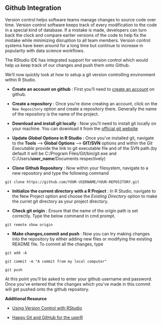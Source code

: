## Github Integration

Version control helps software teams manage changes to source code over time. Version control software keeps track of every modification to the code in a special kind of database. If a mistake is made, developers can turn back the clock and compare earlier versions of the code to help fix the mistake while minimizing disruption to all team members. Version control systems have been around for a long time but continue to increase in popularity with data science workflows.

The RStudio IDE has integrated support for version control which would help us keep track of our changes and push them onto Github.

We'll now quickly look at how to setup a git version controlling environment within R Studio.

- **Create an account on github** : First you'll need to [create an account](https://github.com/join) on github.

- **Create a repository** : Once you're done creating an account, click on the `New Repository` option and create a repository there. Generally the name of the repository is the name of the project.

- **Download and install git locally** : Now you'll need to install git locally on your machine. You can download it from the [official git website](https://git-scm.com/downloads)

- **Update *Global Options* in R Studio** : Once you've installed git, navigate to the **Tools** --> **Global Options** --> **GIT/SVN** options and within the *Git Executable* provide the link to git executable file and of the SVN path.(by default it will be C:/Program Files/Git/bin/git.exe and C:/Users/**user_name**/Documents respectively)

- **Clone Github Repository** : Now within your filesystem, navigate to a new repository and type the following command

`git clone https://github.com/YOUR-USERNAME/YOUR-REPOSITORY.git`

- **Initialize the current directory with a R Project** : In R Studio, navigate to the New Project option and choose the *Existing Directory* option to make the curret git directory as your project directory.

- **Check git origin** : Ensure that the name of the origin path is set correctly. Type the below command in cmd prompt.

`git remote show origin`

- **Make changes,commit and push** : Now you can try making changes into the repository by either adding new files or modifying the existing README file. To commit all the changes, type

`git add -A`


`git commit -m "A commit from my local computer"`


`git push`

At this point you'll be asked to enter your github username and password. Once you've entered that the changes which you've made in this commit will get pushed onto the github repository.



**Additional Resource**


- [Using Version Control with RStudio](https://support.rstudio.com/hc/en-us/articles/200532077-Version-Control-with-Git-and-SVN)

- [Happy Git and GitHub for the userR](http://happygitwithr.com/)